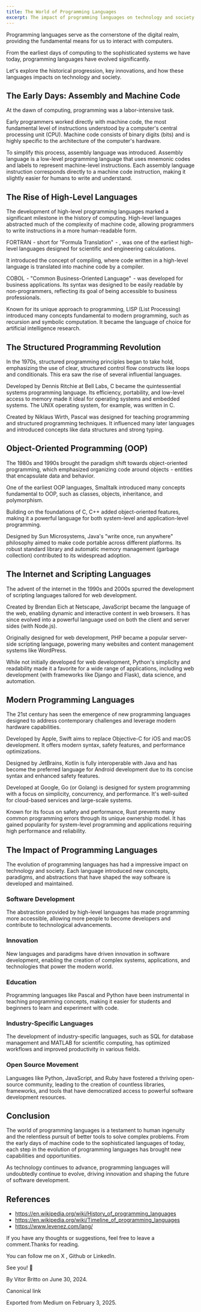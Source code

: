 ```yaml
---
title: The World of Programming Languages
excerpt: The impact of programming languages on technology and society.
---
```


Programming languages serve as the cornerstone of the digital realm, providing the fundamental means for us to interact with computers.

From the earliest days of computing to the sophisticated systems we have today, programming languages have evolved significantly.

Let's explore the historical progression, key innovations, and how these languages impacts on technology and society.

## The Early Days: Assembly and Machine Code

At the dawn of computing, programming was a labor-intensive task.

Early programmers worked directly with machine code, the most fundamental level of instructions understood by a computer's central processing unit (CPU). Machine code consists of binary digits (bits) and is highly specific to the architecture of the computer's hardware.

To simplify this process, assembly language was introduced. Assembly language is a low-level programming language that uses mnemonic codes and labels to represent machine-level instructions. Each assembly language instruction corresponds directly to a machine code instruction, making it slightly easier for humans to write and understand.

## The Rise of High-Level Languages

The development of high-level programming languages marked a significant milestone in the history of computing. High-level languages abstracted much of the complexity of machine code, allowing programmers to write instructions in a more human-readable form.

FORTRAN  - short for "Formula Translation"  - , was one of the earliest high-level languages designed for scientific and engineering calculations.

It introduced the concept of compiling, where code written in a high-level language is translated into machine code by a compiler.

COBOL  - "Common Business-Oriented Language"  - was developed for business applications. Its syntax was designed to be easily readable by non-programmers, reflecting its goal of being accessible to business professionals.

Known for its unique approach to programming, LISP (List Processing) introduced many concepts fundamental to modern programming, such as recursion and symbolic computation. It became the language of choice for artificial intelligence research.

## The Structured Programming Revolution

In the 1970s, structured programming principles began to take hold, emphasizing the use of clear, structured control flow constructs like loops and conditionals. This era saw the rise of several influential languages.

Developed by Dennis Ritchie at Bell Labs, C became the quintessential systems programming language. Its efficiency, portability, and low-level access to memory made it ideal for operating systems and embedded systems. The UNIX operating system, for example, was written in C.

Created by Niklaus Wirth, Pascal was designed for teaching programming and structured programming techniques. It influenced many later languages and introduced concepts like data structures and strong typing.

## Object-Oriented Programming (OOP)

The 1980s and 1990s brought the paradigm shift towards object-oriented programming, which emphasized organizing code around objects  - entities that encapsulate data and behavior.

One of the earliest OOP languages, Smalltalk introduced many concepts fundamental to OOP, such as classes, objects, inheritance, and polymorphism.

Building on the foundations of C, C++ added object-oriented features, making it a powerful language for both system-level and application-level programming.

Designed by Sun Microsystems, Java's "write once, run anywhere" philosophy aimed to make code portable across different platforms. Its robust standard library and automatic memory management (garbage collection) contributed to its widespread adoption.

## The Internet and Scripting Languages

The advent of the internet in the 1990s and 2000s spurred the development of scripting languages tailored for web development.

Created by Brendan Eich at Netscape, JavaScript became the language of the web, enabling dynamic and interactive content in web browsers. It has since evolved into a powerful language used on both the client and server sides (with Node.js).

Originally designed for web development, PHP became a popular server-side scripting language, powering many websites and content management systems like WordPress.

While not initially developed for web development, Python's simplicity and readability made it a favorite for a wide range of applications, including web development (with frameworks like Django and Flask), data science, and automation.

## Modern Programming Languages

The 21st century has seen the emergence of new programming languages designed to address contemporary challenges and leverage modern hardware capabilities.

Developed by Apple, Swift aims to replace Objective-C for iOS and macOS development. It offers modern syntax, safety features, and performance optimizations.

Designed by JetBrains, Kotlin is fully interoperable with Java and has become the preferred language for Android development due to its concise syntax and enhanced safety features.

Developed at Google, Go (or Golang) is designed for system programming with a focus on simplicity, concurrency, and performance. It's well-suited for cloud-based services and large-scale systems.

Known for its focus on safety and performance, Rust prevents many common programming errors through its unique ownership model. It has gained popularity for system-level programming and applications requiring high performance and reliability.

## The Impact of Programming Languages

The evolution of programming languages has had a impressive impact on technology and society. Each language introduced new concepts, paradigms, and abstractions that have shaped the way software is developed and maintained.

### Software Development

The abstraction provided by high-level languages has made programming more accessible, allowing more people to become developers and contribute to technological advancements.

### Innovation

New languages and paradigms have driven innovation in software development, enabling the creation of complex systems, applications, and technologies that power the modern world.

### Education

Programming languages like Pascal and Python have been instrumental in teaching programming concepts, making it easier for students and beginners to learn and experiment with code.

### Industry-Specific Languages

The development of industry-specific languages, such as SQL for database management and MATLAB for scientific computing, has optimized workflows and improved productivity in various fields.

### Open Source Movement

Languages like Python, JavaScript, and Ruby have fostered a thriving open-source community, leading to the creation of countless libraries, frameworks, and tools that have democratized access to powerful software development resources.

## Conclusion

The world of programming languages is a testament to human ingenuity and the relentless pursuit of better tools to solve complex problems. From the early days of machine code to the sophisticated languages of today, each step in the evolution of programming languages has brought new capabilities and opportunities.

As technology continues to advance, programming languages will undoubtedly continue to evolve, driving innovation and shaping the future of software development.

## References

- https://en.wikipedia.org/wiki/History_of_programming_languages
- https://en.wikipedia.org/wiki/Timeline_of_programming_languages
- https://www.levenez.com/lang/

If you have any thoughts or suggestions, feel free to leave a comment.Thanks for reading.

You can follow me on X , Github or LinkedIn.

See you! 👋

By Vitor Britto on June 30, 2024.

Canonical link

Exported from Medium on February 3, 2025.
